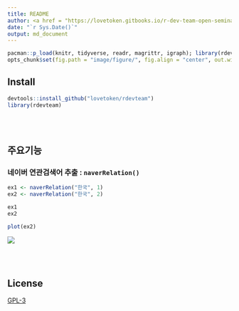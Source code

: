 ```yaml
---
title: README
author: <a href = "https://lovetoken.gitbooks.io/r-dev-team-open-seminar/content/">R Dev Team</a>
date: "`r Sys.Date()`"
output: md_document
---
```


```r
pacman::p_load(knitr, tidyverse, readr, magrittr, igraph); library(rdevteam)
opts_chunk$set(fig.path = "image/figure/", fig.align = "center", out.width = "80%", warning = F, message = F)
```

## Install

```r
devtools::install_github("lovetoken/rdevteam")
library(rdevteam)
```

<br><br>

## 주요기능

### 네이버 연관검색어 추출 : `naverRelation()`

```r
ex1 <- naverRelation("한국", 1)
ex2 <- naverRelation("한국", 2)

ex1
ex2
```

```r
plot(ex2)
```

![](image/plot_ex2.png)

<br><br>

## License

[GPL-3](https://www.gnu.org/licenses/gpl-3.0.en.html)
